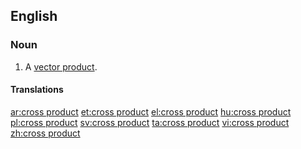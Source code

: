 ==English==

===Noun===
{{en-noun|head=[[cross]] [[product]]}}

# {{label|en|vector}} A [[vector product]].

====Translations====
{{trans-see|vector product}}

[[ar:cross product]]
[[et:cross product]]
[[el:cross product]]
[[hu:cross product]]
[[pl:cross product]]
[[sv:cross product]]
[[ta:cross product]]
[[vi:cross product]]
[[zh:cross product]]